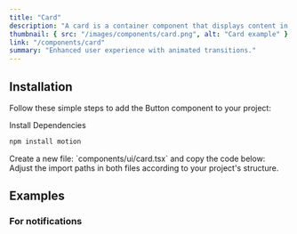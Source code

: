 ```yaml
---
title: "Card"
description: "A card is a container component that displays content in a card format."
thumbnail: { src: "/images/components/card.png", alt: "Card example" }
link: "/components/card"
summary: "Enhanced user experience with animated transitions."
---
```


<ComponentPreview name="card-demo" />

## Installation

Follow these simple steps to add the Button component to your project:

<Steps>

<Step>
Install Dependencies
</Step>

```bash 
npm install motion 
```

<Step>
    Create a new file: `components/ui/card.tsx` and copy the code below:
</Step>

<CollapsibleSource name="card" />

<Step>
    Adjust the import paths in both files according to your project's structure.
</Step>

</Steps>

## Examples

### For notifications

<ComponentPreview name="card-notification" />
